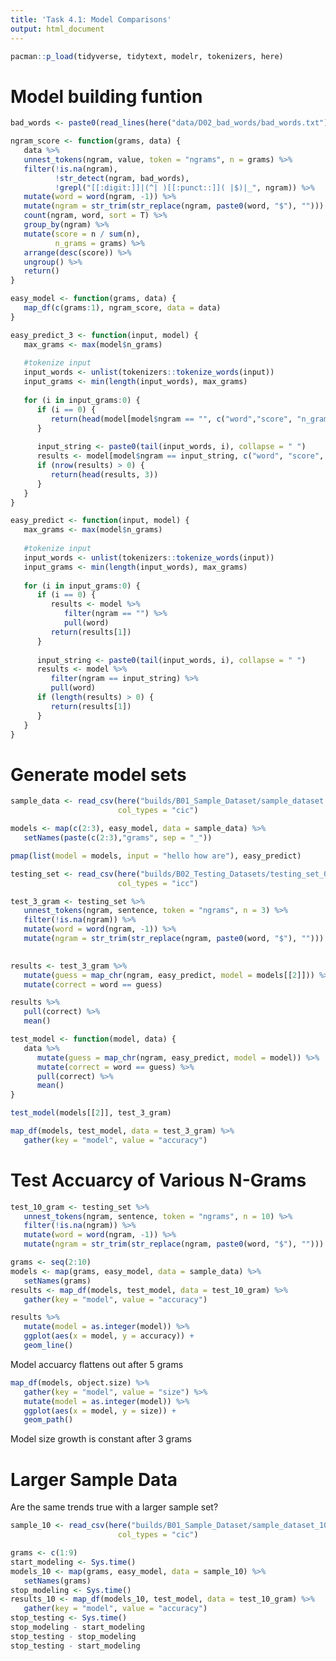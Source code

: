 ```yaml
---
title: 'Task 4.1: Model Comparisons'
output: html_document
---
```


```r
pacman::p_load(tidyverse, tidytext, modelr, tokenizers, here)
```

# Model building funtion

```r
bad_words <- paste0(read_lines(here("data/D02_bad_words/bad_words.txt")), collapse = "|")
```

```r
ngram_score <- function(grams, data) {
   data %>%
   unnest_tokens(ngram, value, token = "ngrams", n = grams) %>%
   filter(!is.na(ngram),
          !str_detect(ngram, bad_words),
          !grepl("[[:digit:]]|(^| )[[:punct::]]( |$)|_", ngram)) %>%
   mutate(word = word(ngram, -1)) %>%
   mutate(ngram = str_trim(str_replace(ngram, paste0(word, "$"), ""))) %>%
   count(ngram, word, sort = T) %>%
   group_by(ngram) %>%
   mutate(score = n / sum(n),
          n_grams = grams) %>%
   arrange(desc(score)) %>%
   ungroup() %>%
   return()
}
```

```r
easy_model <- function(grams, data) {
   map_df(c(grams:1), ngram_score, data = data)
}
```


```r
easy_predict_3 <- function(input, model) {
   max_grams <- max(model$n_grams)
   
   #tokenize input
   input_words <- unlist(tokenizers::tokenize_words(input))
   input_grams <- min(length(input_words), max_grams)
   
   for (i in input_grams:0) {
      if (i == 0) {
         return(head(model[model$ngram == "", c("word","score", "n_grams")], 3))
      }
      
      input_string <- paste0(tail(input_words, i), collapse = " ")
      results <- model[model$ngram == input_string, c("word", "score", "n_grams")]
      if (nrow(results) > 0) {
         return(head(results, 3))
      }   
   }
}

easy_predict <- function(input, model) {
   max_grams <- max(model$n_grams)
   
   #tokenize input
   input_words <- unlist(tokenizers::tokenize_words(input))
   input_grams <- min(length(input_words), max_grams)
   
   for (i in input_grams:0) {
      if (i == 0) {
         results <- model %>%
            filter(ngram == "") %>%
            pull(word)
         return(results[1])
      }
      
      input_string <- paste0(tail(input_words, i), collapse = " ")
      results <- model %>%
         filter(ngram == input_string) %>%
         pull(word)
      if (length(results) > 0) {
         return(results[1])
      }   
   }
}
```

# Generate model sets

```r
sample_data <- read_csv(here("builds/B01_Sample_Dataset/sample_dataset.csv"),
                        col_types = "cic")
```

```r
models <- map(c(2:3), easy_model, data = sample_data) %>%
   setNames(paste(c(2:3),"grams", sep = "_"))
```

```r
pmap(list(model = models, input = "hello how are"), easy_predict)
```

```r
testing_set <- read_csv(here("builds/B02_Testing_Datasets/testing_set_0.csv"),
                        col_types = "icc")
```

```r
test_3_gram <- testing_set %>%
   unnest_tokens(ngram, sentence, token = "ngrams", n = 3) %>%
   filter(!is.na(ngram)) %>%
   mutate(word = word(ngram, -1)) %>%
   mutate(ngram = str_trim(str_replace(ngram, paste0(word, "$"), "")))
   
```

```r
results <- test_3_gram %>%
   mutate(guess = map_chr(ngram, easy_predict, model = models[[2]])) %>%
   mutate(correct = word == guess)
```

```r
results %>%
   pull(correct) %>%
   mean()
```

```r
test_model <- function(model, data) {
   data %>%
      mutate(guess = map_chr(ngram, easy_predict, model = model)) %>%
      mutate(correct = word == guess) %>%
      pull(correct) %>%
      mean()
}
```

```r
test_model(models[[2]], test_3_gram)
```

```r
map_df(models, test_model, data = test_3_gram) %>%
   gather(key = "model", value = "accuracy")
```

# Test Accuarcy of Various N-Grams

```r
test_10_gram <- testing_set %>%
   unnest_tokens(ngram, sentence, token = "ngrams", n = 10) %>%
   filter(!is.na(ngram)) %>%
   mutate(word = word(ngram, -1)) %>%
   mutate(ngram = str_trim(str_replace(ngram, paste0(word, "$"), "")))
```


```r
grams <- seq(2:10)
models <- map(grams, easy_model, data = sample_data) %>%
   setNames(grams)
results <- map_df(models, test_model, data = test_10_gram) %>%
   gather(key = "model", value = "accuracy")
```

```r
results %>%
   mutate(model = as.integer(model)) %>%
   ggplot(aes(x = model, y = accuracy)) +
   geom_line()
```

Model accuarcy flattens out after 5 grams

```r
map_df(models, object.size) %>%
   gather(key = "model", value = "size") %>%
   mutate(model = as.integer(model)) %>%
   ggplot(aes(x = model, y = size)) +
   geom_path()
```

Model size growth is constant after 3 grams 


# Larger Sample Data

Are the same trends true with a larger sample set?

```r
sample_10 <- read_csv(here("builds/B01_Sample_Dataset/sample_dataset_10.csv"),
                        col_types = "cic")
```

```r
grams <- c(1:9)
start_modeling <- Sys.time()
models_10 <- map(grams, easy_model, data = sample_10) %>%
   setNames(grams)
stop_modeling <- Sys.time()
results_10 <- map_df(models_10, test_model, data = test_10_gram) %>%
   gather(key = "model", value = "accuracy")
stop_testing <- Sys.time()
stop_modeling - start_modeling
stop_testing - stop_modeling
stop_testing - start_modeling
```